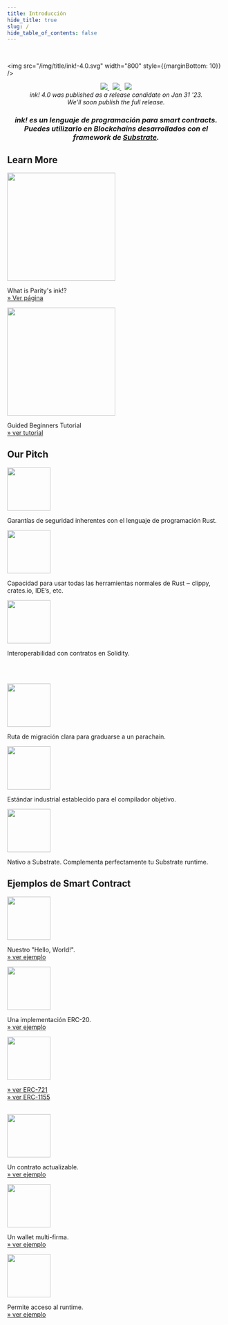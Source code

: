 ```yaml
---
title: Introducción
hide_title: true
slug: /
hide_table_of_contents: false
---
```


<br/>

<img src="/img/title/ink!-4.0.svg" width="800" style={{marginBottom: 10}} />

<center>
    <a href="https://github.com/paritytech/ink">
        <img style={{height: 25}} src="https://img.shields.io/github/v/release/paritytech/ink?label=ink!%20on%20GitHub&labelColor=white&color=blue&include_prereleases" />
    </a>
    &nbsp;
    <a href="https://substrate.stackexchange.com/questions/tagged/ink?tab=Votes">
        <img style={{height: 25}} src="https://img.shields.io/badge/click-white.svg?logo=StackExchange&label=ink!%20Support%20on%20StackExchange&labelColor=white&color=blue" />
    </a>
    &nbsp;
    <a href="https://twitter.com/ink_lang">
        <img style={{height: 25}} src="https://img.shields.io/twitter/follow/ink_lang?label=Follow" />
    </a>
    <br/>
    <em>
    <div class="translateTodo">
    ink! 4.0 was published as a release candidate on Jan 31 '23.<br/>
    We'll soon publish the full release.
    </div>
    </em>
</center>

<h3 style={{lineHeight: 1.4 + "em", marginTop: 0.5 + "em"}}>
<center>
    <em>ink! es un lenguaje de programación para smart contracts.<br/>
    Puedes utilizarlo en Blockchains desarrollados con el framework de <a href="https://github.com/paritytech/substrate">Substrate</a>.
    </em>
</center>
</h3>

## Learn More

<div className="row">
    <div className="col text--center">
        <a href="https://www.parity.io/blog/what-is-paritys-ink">
            <img src="/img/what-is-ink.png" width="250" style={{borderRadius: 10, border: "1px solid slategrey"}} />
        </a>
        <p>
            What is Parity's ink!?<br/>
            <a href="https://www.parity.io/blog/what-is-paritys-ink">
                » Ver página
            </a>
        </p>
    </div>
    <div className="col text--center">
        <a href="https://docs.substrate.io/tutorials/smart-contracts/">
            <img src="/img/tutorial.png" width="250" style={{borderRadius: 10, border: "1px solid slategrey"}} />
        </a>
        <p>
            Guided Beginners Tutorial<br/>
            <a href="https://docs.substrate.io/tutorials/smart-contracts/">
                » ver tutorial
            </a>
        </p>
    </div>
</div>

## Our Pitch

<div className="row">
    <div className="col text--center">
        <img src="/img/icons/rust.svg" width="100" />
        <p>Garantías de seguridad inherentes con el lenguaje de programación Rust.</p>
    </div>
    <div className="col text--center">
        <img src="/img/icons/ecosystem.svg" width="100" />
        <p>Capacidad para usar todas las herramientas normales de Rust ‒ clippy, crates.io, IDE’s, etc.</p>
    </div>
    <div className="col text--center">
        <img src="/img/icons/interop.svg" width="100" />
        <p>Interoperabilidad con contratos en Solidity.</p>
    </div>
</div>

<br/>&nbsp;<br/>

<div className="row">
    <div className="col text--center">
        <img src="/img/icons/migration-path.svg" width="100" />
        <p>Ruta de migración clara para graduarse a un parachain.</p>
    </div>
    <div className="col text--center">
        <img src="/img/icons/wasm.svg" width="100" />
        <p>Estándar industrial establecido para el compilador objetivo.</p>
    </div>
    <div className="col text--center">
        <img src="/img/icons/substrate.svg" width="100" />
        <p>Nativo a Substrate. Complementa perfectamente tu Substrate runtime.</p>
    </div>
</div>

## Ejemplos de Smart Contract

<div className="row">
    <div className="col text--center">
        <a href="https://github.com/paritytech/ink/tree/master/examples/flipper"><img src="/img/icons/flipper.svg" width="100" /></a>
        <p>
            Nuestro "Hello, World!".<br/>
            <a href="https://github.com/paritytech/ink/tree/master/examples/flipper">
                » ver ejemplo
            </a>
        </p>
    </div>
    <div className="col text--center">
        <a href="https://github.com/paritytech/ink/tree/master/examples/erc20"><img src="/img/icons/erc20.svg" width="100" /></a>
        <p>
            Una implementación ERC-20.<br/>
            <a href="https://github.com/paritytech/ink/tree/master/examples/erc20">
                » ver ejemplo
            </a>
        </p>
    </div>
    <div className="col text--center">
        <a href="https://github.com/paritytech/ink/tree/master/examples/erc721"><img src="/img/icons/nft.svg" width="100" /></a>
        <p>
            <a href="https://github.com/paritytech/ink/tree/master/examples/erc721">
                » ver ERC-721
            </a>
            <br/>
            <a href="https://github.com/paritytech/ink/tree/master/examples/erc1155">
                » ver ERC-1155
            </a>
        </p>
    </div>
</div>

<br/>

<div className="row">
    <div className="col text--center">
        <a href="https://github.com/paritytech/ink/tree/master/examples/upgradeable-contracts"><img src="/img/icons/upgradable.svg" width="100" /></a>
        <p>
            Un contrato actualizable.<br/>
            <a href="https://github.com/paritytech/ink/tree/master/examples/upgradeable-contracts">
                » ver ejemplo
            </a>
        </p>
    </div>
    <div className="col text--center">
        <a href="https://github.com/paritytech/ink/tree/master/examples/multisig"><img src="/img/icons/multisig.svg" width="100" /></a>
        <p>
            Un wallet multi-firma.<br/>
            <a href="https://github.com/paritytech/ink/tree/master/examples/multisig">
                » ver ejemplo
            </a>
        </p>
    </div>
    <div className="col text--center">
        <a href="https://github.com/paritytech/ink/tree/master/examples/rand-extension"><img src="/img/icons/rand-extension.svg" width="100" /></a>
        <p>
            Permite acceso al runtime.<br/>
            <a href="https://github.com/paritytech/ink/tree/master/examples/rand-extension">
                » ver ejemplo
            </a>
        </p>
    </div>
</div>